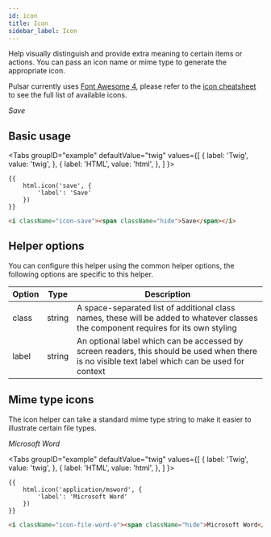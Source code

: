 ```yaml
---
id: icon
title: Icon
sidebar_label: Icon
---
```



Help visually distinguish and provide extra meaning to certain items or actions. You can pass an icon name or mime type to generate the appropriate icon.

Pulsar currently uses [Font Awesome 4](https://fontawesome.com/v4.7.0/), please refer to the [icon cheatsheet](https://fontawesome.com/v4.7.0/icons/) to see the full list of available icons.

<div className="d-example">
  <i className="icon-save"><span className="hide">Save</span></i>
</div>

## Basic usage

<Tabs
  groupID="example"
  defaultValue="twig"
  values={[
    { label: 'Twig', value: 'twig', },
    { label: 'HTML', value: 'html', },
  ]
}>
<TabItem value="twig">

```twig
{{
    html.icon('save', {
        'label': 'Save'
    })
}}
```

</TabItem>
<TabItem value="html">

```html
<i className="icon-save"><span className="hide">Save</span></i>
```

</TabItem>
</Tabs>

## Helper options

You can configure this helper using the common helper options, the following options are specific to this helper.

| Option | Type | Description |
| ------ | ---- | ----------- |
| class | string | A space-separated list of additional class names, these will be added to whatever classes the component requires for its own styling |
| label | string | An optional label which can be accessed by screen readers, this should be used when there is no visible text label which can be used for context |

## Mime type icons

The icon helper can take a standard mime type string to make it easier to illustrate certain file types.

<div className="d-example">
  <i className="icon-file-word-o"><span className="hide">Microsoft Word</span></i>
</div>

<Tabs
  groupID="example"
  defaultValue="twig"
  values={[
    { label: 'Twig', value: 'twig', },
    { label: 'HTML', value: 'html', },
  ]
}>
<TabItem value="twig">

```twig
{{
    html.icon('application/msword', {
        'label': 'Microsoft Word'
    })
}}
```

</TabItem>
<TabItem value="html">

```html
<i className="icon-file-word-o"><span className="hide">Microsoft Word</span></i>
```

</TabItem>
</Tabs>